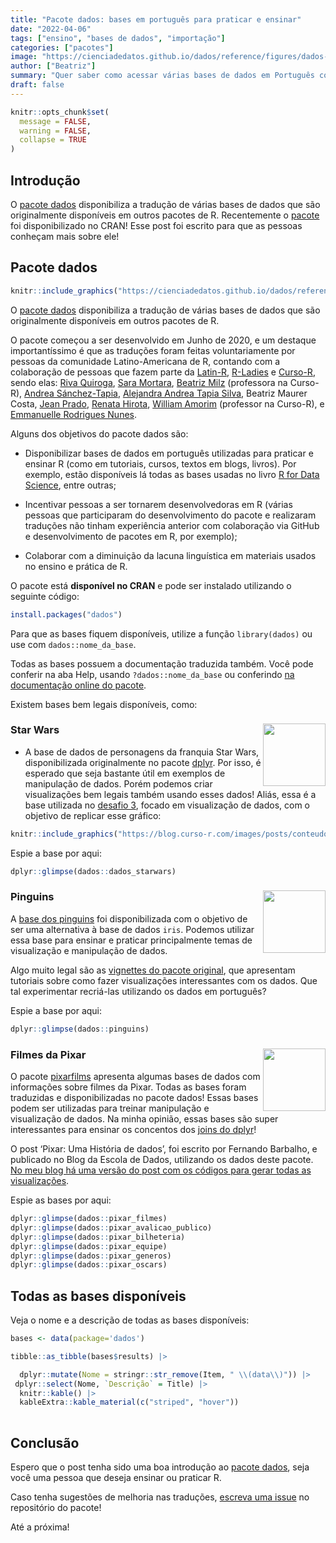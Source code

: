 ```yaml
---
title: "Pacote dados: bases em português para praticar e ensinar"
date: "2022-04-06"
tags: ["ensino", "bases de dados", "importação"]
categories: ["pacotes"]
image: "https://cienciadedatos.github.io/dados/reference/figures/dados-hex.png"
author: ["Beatriz"]
summary: "Quer saber como acessar várias bases de dados em Português com R?"
draft: false
---
```


```r
knitr::opts_chunk$set(
  message = FALSE, 
  warning = FALSE, 
  collapse = TRUE
)
```

## Introdução


O [pacote dados](https://cienciadedatos.github.io/dados/) disponibiliza a tradução de várias bases de dados que são originalmente disponíveis em outros pacotes de R. 
Recentemente o [pacote](https://cienciadedatos.github.io/dados/) foi disponibilizado no CRAN! 
Esse post foi escrito para que as pessoas conheçam mais sobre ele!

## Pacote dados

```r
knitr::include_graphics("https://cienciadedatos.github.io/dados/reference/figures/dados-hex.png")
```


O [pacote dados](https://cienciadedatos.github.io/dados/) disponibiliza a tradução de várias bases de dados que são originalmente disponíveis em outros pacotes de R. 

O pacote começou a ser desenvolvido em Junho de 2020, e um destaque importantíssimo é que as traduções foram feitas voluntariamente por pessoas da comunidade Latino-Americana de R, contando com a colaboração de pessoas que fazem parte da [Latin-R](https://latin-r.com/), [R-Ladies](https://rladies.org/) e [Curso-R](https://curso-r.com/material/), sendo elas: [Riva Quiroga](https://twitter.com/rivaquiroga), [Sara Mortara](https://twitter.com/MortaraSara), [Beatriz Milz](https://twitter.com/BeaMilz) (professora na Curso-R), [Andrea Sánchez-Tapia](https://twitter.com/SanchezTapiaA), [Alejandra Andrea Tapia Silva](https://twitter.com/aleants), Beatriz Maurer Costa, [Jean Prado](https://twitter.com/jeangprado), [Renata Hirota](https://twitter.com/renata_mh), [William Amorim](https://twitter.com/wamorim_) (professor na Curso-R), e [Emmanuelle Rodrigues Nunes](https://www.linkedin.com/in/emmanuellernunes/).

Alguns dos objetivos do pacote dados são:

- Disponibilizar bases de dados em português utilizadas para praticar e ensinar R (como em tutoriais, cursos, textos em blogs, livros). Por exemplo, estão disponíveis lá todas as bases usadas no livro [R for Data Science](https://r4ds.had.co.nz/), entre outras;

- Incentivar pessoas a ser tornarem desenvolvedoras em R (várias pessoas que participaram do desenvolvimento do pacote e realizaram traduções não tinham experiência anterior com colaboração via GitHub e desenvolvimento de pacotes em R, por exemplo);

- Colaborar com a diminuição da lacuna linguística em materiais usados no ensino e prática de R.

O pacote está **disponível no CRAN** e pode ser instalado utilizando o seguinte código:

```r
install.packages("dados")
```

Para que as bases fiquem disponíveis, utilize a função `library(dados)` ou use com `dados::nome_da_base`. 

Todas as bases possuem a documentação traduzida também. Você pode conferir na aba Help, usando `?dados::nome_da_base` ou conferindo [na documentação online do pacote](https://cienciadedatos.github.io/dados/reference/index.html).

Existem bases bem legais disponíveis, como:

### Star Wars <img src="https://dplyr.tidyverse.org/logo.png" align="right" width = "100px"/>

- A base de dados de personagens da franquia Star Wars, disponibilizada originalmente no pacote [dplyr](https://dplyr.tidyverse.org/reference/starwars.html). Por isso, é esperado que seja bastante útil em exemplos de manipulação de dados. Porém podemos criar visualizações bem legais também usando esses dados! Aliás, essa é a base utilizada no [desafio 3](https://blog.curso-r.com/posts/2022-04-05-desafio-3/), focado em visualização de dados, com o objetivo de replicar esse gráfico:

```r
knitr::include_graphics("https://blog.curso-r.com/images/posts/conteudo/desafio-3/grafico.png")
```

Espie a base por aqui:

```r
dplyr::glimpse(dados::dados_starwars)
```


### Pinguins <img src="https://allisonhorst.github.io/palmerpenguins/reference/figures/logo.png" align="right" width = "100px"/>

A  [base dos pinguins](https://allisonhorst.github.io/palmerpenguins/) foi disponibilizada com o objetivo de ser uma alternativa à base de dados `iris`. Podemos utilizar essa base para ensinar e praticar principalmente temas de visualização e manipulação de dados. 

Algo muito legal são as [vignettes do pacote original](https://allisonhorst.github.io/palmerpenguins/articles/examples.html), que apresentam tutoriais sobre como fazer visualizações interessantes com os dados. Que tal experimentar recriá-las utilizando os dados em português?

Espie a base por aqui:

```r
dplyr::glimpse(dados::pinguins)
```

### Filmes da Pixar <img src="https://erictleung.com/pixarfilms/reference/figures/logo.png" align="right" width = "100px"/>

O pacote [pixarfilms](https://erictleung.com/pixarfilms/) apresenta algumas bases de dados com informações sobre filmes da Pixar. Todas as bases foram traduzidas e disponibilizadas no pacote dados! Essas bases podem ser utilizadas para treinar manipulação e visualização de dados. Na minha opinião, essas bases são super interessantes para ensinar os concentos dos [joins do dplyr](https://dplyr.tidyverse.org/reference/mutate-joins.html)!


O post 'Pixar: Uma História de dados', foi escrito por Fernando Barbalho, e publicado no Blog da Escola de Dados, utilizando os dados deste pacote. [No meu blog há uma versão do post com os códigos para gerar todas as visualizações](https://beatrizmilz.com/blog/2021-07-01-pixar-uma-historia-de-dados/). 

Espie as bases por aqui:

```r
dplyr::glimpse(dados::pixar_filmes)
dplyr::glimpse(dados::pixar_avalicao_publico)
dplyr::glimpse(dados::pixar_bilheteria)
dplyr::glimpse(dados::pixar_equipe)
dplyr::glimpse(dados::pixar_generos)
dplyr::glimpse(dados::pixar_oscars)
```


## Todas as bases disponíveis

Veja o nome e a descrição de todas as bases disponíveis:

```r
bases <- data(package='dados')

tibble::as_tibble(bases$results) |> 

  dplyr::mutate(Nome = stringr::str_remove(Item, " \\(data\\)")) |> 
 dplyr::select(Nome, `Descrição` = Title) |> 
  knitr::kable() |> 
  kableExtra::kable_material(c("striped", "hover"))
  
```



## Conclusão

Espero que o post tenha sido uma boa introdução ao [pacote dados](https://cienciadedatos.github.io/dados/), seja você uma pessoa que deseja ensinar ou praticar R.

Caso tenha sugestões de melhoria nas traduções, [escreva uma issue](https://github.com/cienciadedatos/dados/issues) no repositório do pacote!


Até a próxima!


